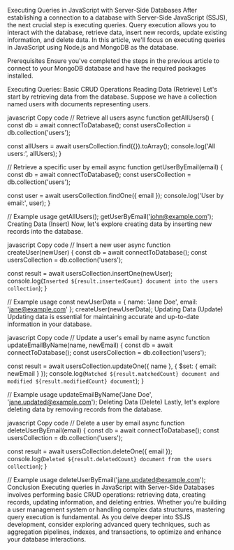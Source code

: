 
Executing Queries in JavaScript with Server-Side Databases
After establishing a connection to a database with Server-Side JavaScript (SSJS), the next crucial step is executing queries. Query execution allows you to interact with the database, retrieve data, insert new records, update existing information, and delete data. In this article, we'll focus on executing queries in JavaScript using Node.js and MongoDB as the database.

Prerequisites
Ensure you've completed the steps in the previous article to connect to your MongoDB database and have the required packages installed.

Executing Queries: Basic CRUD Operations
Reading Data (Retrieve)
Let's start by retrieving data from the database. Suppose we have a collection named users with documents representing users.

javascript
Copy code
// Retrieve all users
async function getAllUsers() {
  const db = await connectToDatabase();
  const usersCollection = db.collection('users');
  
  const allUsers = await usersCollection.find({}).toArray();
  console.log('All users:', allUsers);
}

// Retrieve a specific user by email
async function getUserByEmail(email) {
  const db = await connectToDatabase();
  const usersCollection = db.collection('users');
  
  const user = await usersCollection.findOne({ email });
  console.log('User by email:', user);
}

// Example usage
getAllUsers();
getUserByEmail('john@example.com');
Creating Data (Insert)
Now, let's explore creating data by inserting new records into the database.

javascript
Copy code
// Insert a new user
async function createUser(newUser) {
  const db = await connectToDatabase();
  const usersCollection = db.collection('users');
  
  const result = await usersCollection.insertOne(newUser);
  console.log(`Inserted ${result.insertedCount} document into the users collection`);
}

// Example usage
const newUserData = { name: 'Jane Doe', email: 'jane@example.com' };
createUser(newUserData);
Updating Data (Update)
Updating data is essential for maintaining accurate and up-to-date information in your database.

javascript
Copy code
// Update a user's email by name
async function updateEmailByName(name, newEmail) {
  const db = await connectToDatabase();
  const usersCollection = db.collection('users');
  
  const result = await usersCollection.updateOne({ name }, { $set: { email: newEmail } });
  console.log(`Matched ${result.matchedCount} document and modified ${result.modifiedCount} document`);
}

// Example usage
updateEmailByName('Jane Doe', 'jane.updated@example.com');
Deleting Data (Delete)
Lastly, let's explore deleting data by removing records from the database.

javascript
Copy code
// Delete a user by email
async function deleteUserByEmail(email) {
  const db = await connectToDatabase();
  const usersCollection = db.collection('users');
  
  const result = await usersCollection.deleteOne({ email });
  console.log(`Deleted ${result.deletedCount} document from the users collection`);
}

// Example usage
deleteUserByEmail('jane.updated@example.com');
Conclusion
Executing queries in JavaScript with Server-Side Databases involves performing basic CRUD operations: retrieving data, creating records, updating information, and deleting entries. Whether you're building a user management system or handling complex data structures, mastering query execution is fundamental. As you delve deeper into SSJS development, consider exploring advanced query techniques, such as aggregation pipelines, indexes, and transactions, to optimize and enhance your database interactions.





